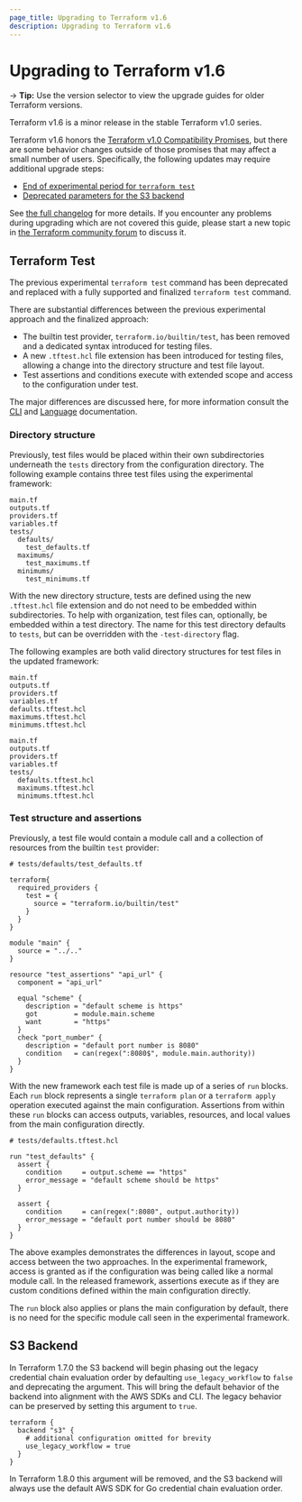 ```yaml
---
page_title: Upgrading to Terraform v1.6
description: Upgrading to Terraform v1.6
---
```


# Upgrading to Terraform v1.6

-> **Tip:** Use the version selector to view the upgrade guides for older Terraform versions.

Terraform v1.6 is a minor release in the stable Terraform v1.0 series.

Terraform v1.6 honors the
[Terraform v1.0 Compatibility Promises](https://developer.hashicorp.com/terraform/language/v1-compatibility-promises),
but there are some behavior changes outside of those promises that may affect a
small number of users. Specifically, the following updates may require
additional upgrade steps:
* [End of experimental period for `terraform test`](#terraform-test)
* [Deprecated parameters for the  S3 backend](#s3-backend)

See [the full changelog](https://github.com/hashicorp/terraform/blob/v1.6/CHANGELOG.md)
for more details. If you encounter any problems during upgrading which are not
covered this guide, please start a new topic in
[the Terraform community forum](https://discuss.hashicorp.com/c/terraform-core)
to discuss it.

## Terraform Test

The previous experimental `terraform test` command has been deprecated and replaced with a fully supported and finalized `terraform test` command.

There are substantial differences between the previous experimental approach and the finalized approach:

- The builtin test provider, `terraform.io/builtin/test`, has been removed and a dedicated syntax introduced for testing files.
- A new `.tftest.hcl` file extension has been introduced for testing files, allowing a change into the directory structure and test file layout.
- Test assertions and conditions execute with extended scope and access to the configuration under test.

The major differences are discussed here, for more information consult the [CLI](/terraform/cli/test) and [Language](/terraform/language/tests) documentation.

### Directory structure

Previously, test files would be placed within their own subdirectories underneath the `tests` directory from the configuration directory. The following example contains three test files using the experimental framework:

```
main.tf
outputs.tf
providers.tf
variables.tf
tests/
  defaults/
    test_defaults.tf
  maximums/
    test_maximums.tf
  minimums/
    test_minimums.tf
```

With the new directory structure, tests are defined using the new `.tftest.hcl` file extension and do not need to be embedded within subdirectories. To help with organization, test files can, optionally, be embedded within a test directory. The name for this test directory defaults to `tests`, but can be overridden with the `-test-directory` flag.

The following examples are both valid directory structures for test files in the updated framework:

```
main.tf
outputs.tf
providers.tf
variables.tf
defaults.tftest.hcl
maximums.tftest.hcl
minimums.tftest.hcl
```

```
main.tf
outputs.tf
providers.tf
variables.tf
tests/
  defaults.tftest.hcl
  maximums.tftest.hcl
  minimums.tftest.hcl
```

### Test structure and assertions

Previously, a test file would contain a module call and a collection of resources from the builtin `test` provider:

```hcl
# tests/defaults/test_defaults.tf

terraform{
  required_providers {
    test = {
      source = "terraform.io/builtin/test"
    }
  }
}

module "main" {
  source = "../.."
}

resource "test_assertions" "api_url" {
  component = "api_url"

  equal "scheme" {
    description = "default scheme is https"
    got         = module.main.scheme
    want        = "https"
  }
  check "port_number" {
    description = "default port number is 8080"
    condition   = can(regex(":8080$", module.main.authority))
  }
}
```

With the new framework each test file is made up of a series of `run` blocks. Each `run` block represents a single `terraform plan` or a `terraform apply` operation executed against the main configuration. Assertions from within these `run` blocks can access outputs, variables, resources, and local values from the main configuration directly.

```hcl
# tests/defaults.tftest.hcl

run "test_defaults" {
  assert {
    condition     = output.scheme == "https"
    error_message = "default scheme should be https"
  }

  assert {
    condition     = can(regex(":8080", output.authority))
    error_message = "default port number should be 8080"
  }
}
```

The above examples demonstrates the differences in layout, scope and access between the two approaches. In the experimental framework, access is granted as if the configuration was being called like a normal module call. In the released framework, assertions execute as if they are custom conditions defined within the main configuration directly.

The `run` block also applies or plans the main configuration by default, there is no need for the specific module call seen in the experimental framework.

## S3 Backend

In Terraform 1.7.0 the S3 backend will begin phasing out the legacy credential chain evaluation order by defaulting `use_legacy_workflow` to `false` and deprecating the argument.
This will bring the default behavior of the backend into alignment with the AWS SDKs and CLI.
The legacy behavior can be preserved by setting this argument to `true`.

```hcl
terraform {
  backend "s3" {
    # additional configuration omitted for brevity
    use_legacy_workflow = true
  }
}
```

In Terraform 1.8.0 this argument will be removed, and the S3 backend will always use the default AWS SDK for Go credential chain evaluation order.
